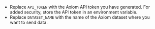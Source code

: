- Replace `API_TOKEN` with the Axiom API token you have generated. For added security, store the API token in an environment variable.
- Replace `DATASET_NAME` with the name of the Axiom dataset where you want to send data.